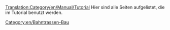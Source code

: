 [[Translation:Category/en/Manual/Tutorial]]
Hier sind alle Seiten aufgelistet, die im Tutorial benutzt werden.
[[Category:en/Bahntrassen-Bau]]